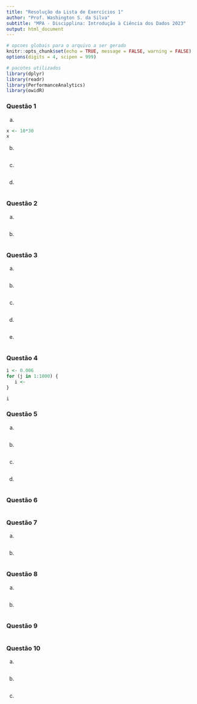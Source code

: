 ```yaml
---
title: "Resolução da Lista de Exercícios 1"
author: "Prof. Washington S. da Silva"
subtitle: "MPA - Discipplina: Introdução à Ciência dos Dados 2023"
output: html_document
---
```


```r
# opcoes globais para o arquivo a ser gerado
knitr::opts_chunk$set(echo = TRUE, message = FALSE, warning = FALSE)
options(digits = 4, scipen = 999)

# pacotes utilizados
library(dplyr)
library(readr)
library(PerformanceAnalytics)
library(owidR)
```



### Questão 1

a.

```r
x <- 10*30
x
```

b.

```r

```

c.

```r

```

d.

```r

```


### Questão 2

a.

```r

```

b.

```r

```


### Questão 3


a.

```r

```

b.

```r

```

c.

```r

```

d.

```r

```

e.

```r

```


### Questão 4

```r
i <- 0.006
for (j in 1:1000) {
   i <- 
}

i
```


### Questão 5

a. 

```r

```

b.

```r

```

c.

```r

```

d.

```r

```


### Questão 6

```r

```


### Questão 7

a.

```r

```


b.

```r

```


### Questão 8

a.

```r

```


b.

```r

```


### Questão 9

```r

```


### Questão 10

a. 

```r

```

b.

```r

```

c.

```r

```



